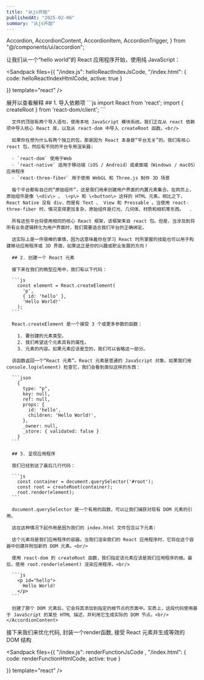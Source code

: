 ```yaml
---
title: "从js开始"
publishedAt: "2025-02-06"
summary: "从js开始"
---
```




  Accordion,
  AccordionContent,
  AccordionItem,
  AccordionTrigger,
} from "@/components/ui/accordion";

让我们从一个“hello world”的 React 应用程序开始，使用纯 JavaScript：

<Sandpack
  files={{
    "/index.js": helloReactIndexJsCode,
    "/index.html": {
      code: helloReactIndexHtmlCode,
      active: true
    }

}} template="react" />

<Accordion type="single" collapsible>
  <AccordionItem value="item-1">
    <AccordionTrigger>展开以查看解释</AccordionTrigger>
    <AccordionContent>
      ## 1. 导入依赖项
      ```js
        import React from 'react';
        import { createRoot } from 'react-dom/client';
      ```

      文件的顶部有两个导入语句，使用本地 JavaScript 模块系统。我们正在从 react 依赖项中导入核心 React 库，以及从 react-dom 中导入 createRoot 函数。<br/>

      如果你在想为什么有两个独立的包，那是因为 React 本身是“平台无关”的。我们有核心 react 包，然后有不同的平台专用渲染器:

      - `react-dom` 使用于Web
      - `react-native` 适用于移动端（iOS / Android）或桌面端（Windows / macOS）应用程序
      - `react-three-fiber` 用于使用 WebGL 和 Three.js 制作 3D 场景

      每个平台都有自己的“原始组件”，这是我们用来创建用户界面的内置元素集合。在网页上，原始组件是像 \<div\> 、 \<p\> 和 \<button\> 这样的 HTML 元素。相比之下，React Native 没有 div，而是有 Text 、 View 和 Pressable 。当使用 react-three-fiber 时，情况变得更加复杂，原始组件是灯光、几何体、材质和相机等东西。  .

      所有这些平台将使用相同的核心 React 框架，该框架来自 react 包。但是，当涉及到将所有业务逻辑转化为用户界面时，我们需要适合我们平台的正确绑定。

      这实际上是一件很棒的事情，因为这意味着你在学习 React 时所掌握的技能也可以用于构建移动应用程序或 3D 界面，如果这正是你的兴趣或职业发展的方向！

      ## 2. 创建一个 React 元素

      接下来在我们的微型应用中，我们有以下代码：

      ```js
        const element = React.createElement(
          'p',
          { id: 'hello' },
          'Hello World!'
        );
      ```

      React.createElement 是一个接受 3 个或更多参数的函数：

        1. 要创建的元素类型。
        2. 我们希望这个元素具有的属性。
        3. 元素的内容。如果元素应该是空的，我们可以省略这一部分。

      该函数返回一个“React 元素”。React 元素是普通的 JavaScript 对象。如果我们用 console.log(element) 检查它，我们会看到类似这样的东西：

      ```json
        {
          type: "p",
          key: null,
          ref: null,
          props: {
            id: 'hello',
            children: 'Hello World!',
          },
          _owner: null,
          _store: { validated: false }
        }
      ```

      ## 3. 呈现应用程序

      我们已经到达了最后几行代码：

      ```js
        const container = document.querySelector('#root');
        const root = createRoot(container);
        root.render(element);
      ```

      document.querySelector 是一个有用的函数，可以让我们捕获对现有 DOM 元素的引用。

      这在这种情况下起作用是因为我们的 index.html 文件包含以下元素:

      这个元素将是我们应用程序的容器。当我们渲染我们的 React 应用程序时，它将在这个容器中创建并附加新的 DOM 元素。<br/>

      使用 react-dom 的 createRoot 函数，我们指定该元素应该是我们应用程序的根。最后，使用 root.render(element) 渲染应用程序。<br/>

      ```js
        <p id="hello">
          Hello World!
        </p>
      ```

      创建了那个 DOM 元素后，它会将其添加到指定的根节点的页面中。实质上，这段代码使用基于 JavaScript 的某些 HTML 描述，并利用它生成实际的 DOM 节点。<br/>
    </AccordionContent>

  </AccordionItem>
</Accordion>

接下来我们来优化代码, 封装一个render函数, 接受 React 元素并生成等效的 DOM 结构

<Sandpack
  files={{
    "/index.js": renderFunctionJsCode ,
    "/index.html": {
      code: renderFunctionHtmlCode,
      active: true
    }

}} template="react" />
